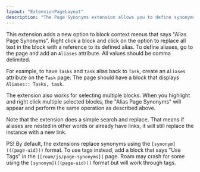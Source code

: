 ```yaml
---
layout: "ExtensionPageLayout"
description: "The Page Synonyms extension allows you to define synonyms for pages to allow for easier referencing between common terms."
---
```


This extension adds a new option to block context menus that says "Alias Page Synonyms". Right click a block and click on the option to replace all text in the block with a reference to its defined alias. To define aliases, go to the page and add an `Aliases` attribute. All values should be comma delimited.

For example, to have `Tasks` and `task` alias back to `Task`, create an `Aliases` attribute on the `Task` page. The page should have a block that displays `Aliases:: Tasks, task`.

The extension also works for selecting multiple blocks. When you highlight and right click multiple selected blocks, the "Alias Page Synonyms" will appear and perform the same operation as described above.

Note that the extension does a simple search and replace. That means if aliases are nested in other words or already have links, it will still replace the instance with a new link.

PS! By default, the extensions replace synonyms using the `[synonym](((page-uid)))` format. To use tags instead, add a block that says "Use Tags" in the `[[roam/js/page-synonyms]]` page. Roam may crash for some using the `[synonym](((page-uid)))` format but will work through tags.
